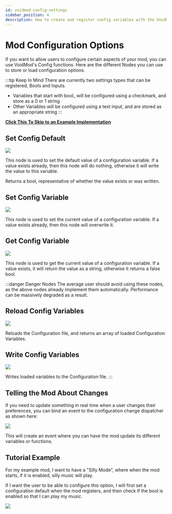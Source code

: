 ```yaml
---
id: voidmod-config-settings
sidebar_position: 4
description: How to create and register config variables with the VoidMod framework
---
```


# Mod Configuration Options
If you want to allow users to configure certain aspects of your mod, you can use VoidMod's Config functions. Here are the different Nodes you can use to store or load configuration options.

:::tip Keep In Mind
There are currently two settings types that can be registered, Bools and Inputs.

- Variables that start with bool_ will be configured using a checkmark, and store as a 0 or 1 string
- Other Variables will be configured using a text input, and are stored as an appropriate string
:::

**[Click This To Skip to an Example Implementation](#tutorial-example)**

## Set Config Default
![](img/config-settings/setconfigdefault.png)

This node is used to set the default value of a configuration variable. If a value exists already, then this node will do nothing, otherwise it will write the value to this variable.

Returns a bool, representative of whether the value exists or was written.

## Set Config Variable
![](img/config-settings/setconfigvariable.png)

This node is used to set the current value of a configuration variable. If a value exists already, then this node will overwrite it.

## Get Config Variable
![](img/config-settings/getconfigvariable.png)

This node is used to get the current value of a configuration variable. If a value exists, it will return the value as a string, otherwise it returns a false bool.

:::danger Danger Nodes
The average user should avoid using these nodes, as the above nodes already implement them automatically. Performance can be massively degraded as a result.

## Reload Config Variables
![](img/config-settings/reloadconfigvariables.png)

Reloads the Configuration file, and returns an array of loaded Configuration Variables.

## Write Config Variables
![](img/config-settings/writeconfigvariables.png)

Writes loaded variables to the Configuration file.
:::

## Telling the Mod About Changes
If you need to update something in real time when a user changes their preferences, you can bind an event to the configuration change dispatcher as shown here:

![](img/config-settings/configupdate.png)

This will create an event where you can have the mod update its different variables or functions.

## Tutorial Example
For my example mod, I want to have a "Silly Mode", where when the mod starts, if it is enabled, silly music will play.

If I want the user to be able to configure this option, I will first set a configuration default when the mod registers, and then check if the bool is enabled so that I can play my music.

![](img/config-settings/configexample.png)
